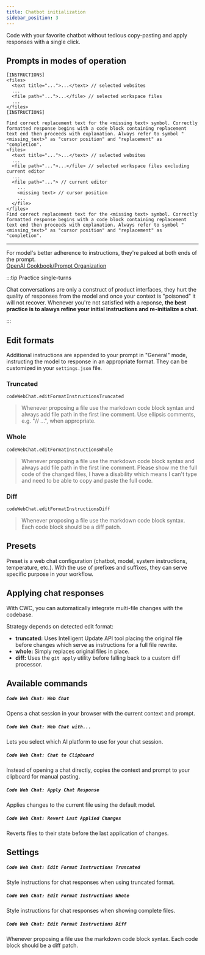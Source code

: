 ```yaml
---
title: Chatbot initialization
sidebar_position: 3
---
```



Code with your favorite chatbot without tedious copy-pasting and apply responses with a single click.

## Prompts in modes of operation

<Tabs groupId="mode">
  <TabItem value="general" label="General">

```
[INSTRUCTIONS]
<files>
  <text title="...">...</text> // selected websites
  ...
  <file path="...">...</file> // selected workspace files
  ...
</files>
[INSTRUCTIONS]
```

  </TabItem>
  <TabItem value="code completions" label="Code completions">

```
Find correct replacement text for the <missing text> symbol. Correctly formatted response begins with a code block containing replacement text end then proceeds with explanation. Always refer to symbol "<missing_text>" as "cursor position" and "replacement" as "completion".
<files>
  <text title="...">...</text> // selected websites
  ...
  <file path="...">...</file> // selected workspace files excluding current editor
  ...
  <file path="..."> // current editor
    ...
    <missing text> // cursor position
    ...
  </file>
</files>
Find correct replacement text for the <missing text> symbol. Correctly formatted response begins with a code block containing replacement text end then proceeds with explanation. Always refer to symbol "<missing_text>" as "cursor position" and "replacement" as "completion".
```

  </TabItem>
</Tabs>

<hr />

For model's better adherence to instructions, they're palced at both ends of the prompt.<br />
[OpenAI Cookbook/Prompt Organization](https://cookbook.openai.com/examples/gpt4-1_prompting_guide#prompt-organization)

:::tip Practice single-turns

Chat conversations are only a construct of product interfaces, they hurt the quality of responses from the model and once your context is "poisoned" it will not recover. Whenever you're not satisfied with a reponse, **the best practice is to alawys refine your initial instructions and re-initialize a chat**.

:::

## Edit formats

Additional instructions are appended to your prompt in "General" mode, instructing the model to response in an appropriate format. They can be customized in your `settings.json` file.

### Truncated

`codeWebChat.editFormatInstructionsTruncated`

> Whenever proposing a file use the markdown code block syntax and always add file path in the first line comment. Use ellipsis comments, e.g. "// ...", when appropriate.

### Whole

`codeWebChat.editFormatInstructionsWhole`

> Whenever proposing a file use the markdown code block syntax and always add file path in the first line comment. Please show me the full code of the changed files, I have a disability which means I can't type and need to be able to copy and paste the full code.

### Diff

`codeWebChat.editFormatInstructionsDiff`

> Whenever proposing a file use the markdown code block syntax. Each code block should be a diff patch.

## Presets

Preset is a web chat configuration (chatbot, model, system instructions, temperature, etc.). With the use of prefixes and suffixes, they can serve specific purpose in your workflow.

## Applying chat responses

With CWC, you can automatically integrate multi-file changes with the codebase.

Strategy depends on detected edit format:

- **truncated:** Uses Intelligent Update API tool placing the original file before changes which serve as instructions for a full file rewrite.
- **whole:** Simply replaces original files in place.
- **diff:** Uses the `git apply` utility before falling back to a custom diff processor.

## Available commands

##### `Code Web Chat: Web Chat`

Opens a chat session in your browser with the current context and prompt.

##### `Code Web Chat: Web Chat with...`

Lets you select which AI platform to use for your chat session.

##### `Code Web Chat: Chat to Clipboard`

Instead of opening a chat directly, copies the context and prompt to your clipboard for manual pasting.

##### `Code Web Chat: Apply Chat Response`

Applies changes to the current file using the default model.

##### `Code Web Chat: Revert Last Applied Changes`

Reverts files to their state before the last application of changes.

## Settings

##### `Code Web Chat: Edit Format Instructions Truncated`

Style instructions for chat responses when using truncated format.

##### `Code Web Chat: Edit Format Instructions Whole`

Style instructions for chat responses when showing complete files.

##### `Code Web Chat: Edit Format Instructions Diff`

Whenever proposing a file use the markdown code block syntax. Each code block should be a diff patch.
